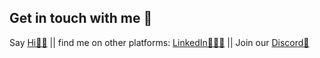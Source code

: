 ## Get in touch with me 🙂

Say [Hi👋🏼](mailto:contact@letsintegrate.net) || find me on other platforms: [LinkedIn🧑🏻‍💻](https://www.linkedin.com/in/lakshma-reddy-kusam-708473100/) || Join our [Discord💬](https://discord.gg/SpqReBn9) 